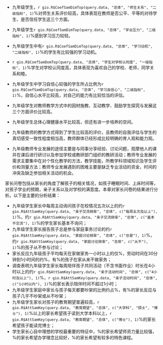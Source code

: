 

- 九年级学生，`r gio.R$CoefSamDimTop(query.data, "总体", "师生关系", "二级指标", 1)`%对师生关系评价较高，具体表现在教师是否公平、平等的对待学生、是否信任学生这三个方面。
- 九年级学生`r gio.R$CoefSamDimTop(query.data, "总体", "学业压力", "二级指标", 1)`%感到学习压力较轻。
- 九年级学生中有`r gio.R$CoefSamDimTop(query.data, "总体", "学习动机", "二级指标", 1)`%的学生有比较强的学习动机。
- `r gio.R$CoefSamDomTop(query.data, "总体", "学生对学校认同度", "一级指标", 1)`%学生对学校认同度高，具体表现为喜欢自己的学校、老师，同学关系和睦。
- 九年级学生中学习自信心较强的学生所占比例为`r gio.R$CoefSamDimTop(query.data, "总体", "学习自信心", "二级指标", 1)`%，自信心水平比较高，对自己的能力有比较恰当的评估。
- 九年级学生对教师教学方式中的因材施教、互动教学、鼓励学生探究与发展这三个方面评价比较高。
- 九年级学生总体心理健康水平比较高，但还有进一步培养的空间。



- 九年级教师的教学方式得到了学生比较高的评价，且教师的自我评估与学生的真切感受一致性程度相当高，教师群体已经形成比较明确的育人观和能力观。
- 九年级教师专业发展的途径主要是与同事分享经验、讨论问题，观摩他人的课并在课后进行研讨以及参加学校或教研部门组织的教研活动；教师专业发展的需求主要集中在对个性化教学的方法，教学技能，所教学科领域知识及学生评价和测量方法；教师专业发展遇到的困难主要是缺乏专业活动的资金，时间的冲突及缺乏参加相关活动的机会。

家长问卷包括从家长的角度了解孩子的相关情况，如孩子睡眠时间、上床时间等，对孩子学业的预期，亲子关系以及对学校的满意度。本章对家长问卷的结果进行分析。以下是主要的分析结果：

- 九年级学生家长中每周主动询问孩子在校情况五次以上的约`r gio.R$AttSamKey(query.data, "亲子交流频率", "总体", c("每周五次及以上"), 1)`%，约`r gio.R$AttSamKey(query.data, "亲子交流频率", "总体", c("基本不交流"), 1)`%的学生家长基本不询问；
- 九年级学生家长报告孩子总是参与家庭事务讨论的约`r gio.R$AttSamKey(query.data, "家庭讨论频率", "总体", c("总是"), 1)`%，约`r gio.R$AttSamKey(query.data, "家庭讨论频率", "总体", c("从不"), 1)`%的孩子从不参与讨论；
- 家长反应九年级孩子平均每天在家做家务一小时以上的仅%，劳动时间在30分钟到1小时间的约%，有%的孩子在家从来不做家务；
- 调查表明九年级学生家长每周陪伴孩子共同活动（不含书面作业）时长在4小时以上的约`r gio.R$AttSamKey(query.data, "亲子活动时间", "总体", c("4小时及以上"), 1)`%，`r gio.R$AttSamKey(query.data, "亲子活动时间", "总体", c("1小时以内"), 1)`%的家长表示陪伴时间不超过1小时；
- 九年级学生家庭中家长与孩子每天都要吵架的比例约占%，有%的家长反应与孩子几乎不吵架或从不吵架；
- 九年级学生家长对孩子的教育期望普遍较高，`r gio.R$AttSamKey(query.data, "教育期望", "总体", c("大学科", "硕士", "博士"), 1)`%以上的家长希望孩子读到大学本科以上，`r gio.R$AttSamKey(query.data, "教育期望", "总体", c("博士"), 1)`%的家长希望孩子能读完博士；
- 学生家长心目中理想的学校最重要的特征中，%的家长希望师资力量比较强，%的家长希望办学理念比较好，%的家长希望有较多的特色课程。